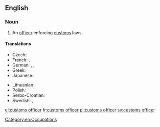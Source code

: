 ==English==

{{wikipedia}}

===Noun===
{{en-noun|sg=[[customs]] [[officer]]}}

# An [[officer]] enforcing [[customs]] laws.

====Translations====
{{trans-top|officer}}
* Czech: {{t+|cs|celník|m}}
* French: {{t+|fr|douanier|m}}, {{t+|fr|douanière|f}}
* German: {{t+|de|Zöllner|m}}, {{t-|de|Zollbeamte|m|f}}, {{t+|de|Zöllnerin|f}}
* Greek: {{t+|el|τελωνειακός|m|tr=teloneiakos}}
* Japanese: {{t-|ja|税関吏}}
{{trans-mid}}
* Lithuanian: {{t-|lt|muitininkas|m}}
* Polish: {{t+|pl|celnik|m}}
* Serbo-Croatian: {{t-|sh|carinik|m|alt=cȁrinīk}}
* Swedish: {{t+|sv|tullare|c}}, {{t-|sv|tulltjänsteman|c}}
{{trans-bottom}}

[[Category:en:Occupations]]

[[el:customs officer]]
[[fr:customs officer]]
[[pl:customs officer]]
[[sv:customs officer]]